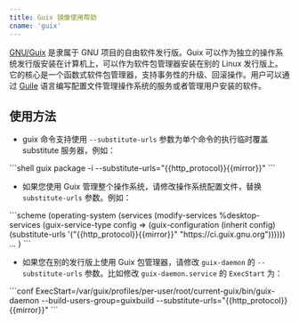 ```yaml
---
title: Guix 镜像使用帮助
cname: 'guix'
---
```


[GNU/Guix](https://guix.gnu.org/) 是隶属于 GNU 项目的自由软件发行版。Guix 可以作为独立的操作系统发行版安装在计算机上，可以作为软件包管理器安装在别的 Linux 发行版上。
它的核心是一个函数式软件包管理器，支持事务性的升级、回滚操作。用户可以通过 [Guile](https://www.gnu.org/software/guile/) 语言编写配置文件管理操作系统的服务或者管理用户安装的软件。

## 使用方法

* guix 命令支持使用 `--substitute-urls` 参数为单个命令的执行临时覆盖 substitute 服务器，例如：

<CodeBlock>
```shell
guix package -i <package> --substitute-urls="{{http_protocol}}{{mirror}}"
```
</CodeBlock>

* 如果您使用 Guix 管理整个操作系统，请修改操作系统配置文件，替换
  `substitute-urls` 参数。例如：

<CodeBlock>
```scheme
(operating-system
  (services (modify-services %desktop-services
              (guix-service-type
               config => (guix-configuration
                          (inherit config)
                          (substitute-urls '("{{http_protocol}}{{mirror}}"
                                             "https://ci.guix.gnu.org"))))))
  ...
  )
```
</CodeBlock>

* 如果您在别的发行版上使用 Guix 包管理器，请修改 `guix-daemon` 的
  `--substitute-urls` 参数。比如修改 `guix-daemon.service` 的 `ExecStart` 为：

<CodeBlock>
```conf
ExecStart=/var/guix/profiles/per-user/root/current-guix/bin/guix-daemon --build-users-group=guixbuild --substitute-urls="{{http_protocol}}{{mirror}}"
```
</CodeBlock>
